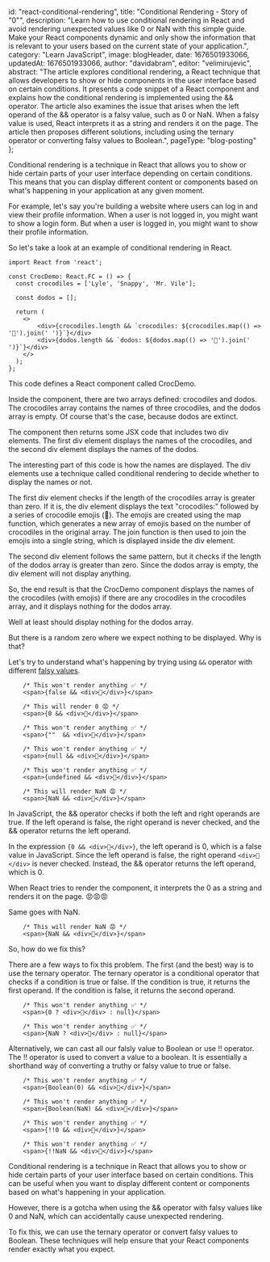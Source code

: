 
  id: "react-conditional-rendering",
  title: "Conditional Rendering - Story of \"0\"",
  description: "Learn how to use conditional rendering in React and avoid rendering unexpected values like 0 or NaN with this simple guide. Make your React components dynamic and only show the information that is relevant to your users based on the current state of your application.",
  category: "Learn JavaScript",
  image: blogHeader,
  date: 1676501933066,
  updatedAt: 1676501933066,
  author: "davidabram",
  editor: "velimirujevic",
  abstract: "The article explores conditional rendering, a React technique that allows developers to show or hide components in the user interface based on certain conditions. It presents a code snippet of a React component and explains how the conditional rendering is implemented using the && operator. The article also examines the issue that arises when the left operand of the && operator is a falsy value, such as 0 or NaN. When a falsy value is used, React interprets it as a string and renders it on the page. The article then proposes different solutions, including using the ternary operator or converting falsy values to Boolean.",
  pageType: "blog-posting"
};

Conditional rendering is a technique in React that allows you to show or hide certain parts of your user interface depending on certain conditions. This means that you can display different content or components based on what's happening in your application at any given moment.

For example, let's say you're building a website where users can log in and view their profile information. When a user is not logged in, you might want to show a login form. But when a user is logged in, you might want to show their profile information.

So let's take a look at an example of conditional rendering in React.

```tsx
import React from 'react';

const CrocDemo: React.FC = () => {
  const crocodiles = ['Lyle', 'Snappy', 'Mr. Vile'];

  const dodos = [];

  return (
    <>
        <div>{crocodiles.length && `crocodiles: ${crocodiles.map(() => '🐊').join(' ')}`}</div>
        <div>{dodos.length && `dodos: ${dodos.map(() => '🦤').join(' ')}`}</div> 
    </>
  );
};

```



This code defines a React component called CrocDemo.

Inside the component, there are two arrays defined: crocodiles and dodos. The crocodiles array contains the names of three crocodiles, and the dodos array is empty. Of course that's the case, because dodos are extinct.

The component then returns some JSX code that includes two div elements. The first div element displays the names of the crocodiles, and the second div element displays the names of the dodos.

The interesting part of this code is how the names are displayed. The div elements use a technique called conditional rendering to decide whether to display the names or not.

The first div element checks if the length of the crocodiles array is greater than zero. If it is, the div element displays the text "crocodiles:" followed by a series of crocodile emojis (🐊). The emojis are created using the map function, which generates a new array of emojis based on the number of crocodiles in the original array. The join function is then used to join the emojis into a single string, which is displayed inside the div element.

The second div element follows the same pattern, but it checks if the length of the dodos array is greater than zero. Since the dodos array is empty, the div element will not display anything.

So, the end result is that the CrocDemo component displays the names of the crocodiles (with emojis) if there are any crocodiles in the crocodiles array, and it displays nothing for the dodos array.

Well at least should display nothing for the dodos array.

<Demo>

  <Island deferUntil="visible">
    <CrocDemo />
  </Island>

</Demo>

But there is a random zero where we expect nothing to be displayed. Why is that?

Let's try to understand what's happening by trying using `&&` operator with different [falsy values](https://developer.mozilla.org/en-US/docs/Glossary/Falsy). 

```tsx
    /* This won't render anything ✅ */
    <span>{false && <div>👋</div>}</span>

    /* This will render 0 😡 */
    <span>{0 && <div>👋</div>}</span>

    /* This won't render anything ✅ */
    <span>{""  && <div>👋</div>}</span>

    /* This won't render anything ✅ */
    <span>{null && <div>👋</div>}</span>

    /* This won't render anything ✅ */
    <span>{undefined && <div>👋</div>}</span>

    /* This will render NaN 😡 */
    <span>{NaN && <div>👋</div>}</span>
```
In JavaScript, the && operator checks if both the left and right operands are true. If the left operand is false, the right operand is never checked, and the && operator returns the left operand.

In the expression ```{0 && <div>👋</div>}```, the left operand is 0, which is a false value in JavaScript. Since the left operand is false, the right operand ```<div>👋</div>``` is never checked. Instead, the && operator returns the left operand, which is 0. 

When React tries to render the component, it interprets the 0 as a string and renders it on the page. 😡😡😡

Same goes with NaN. 

```tsx
    /* This will render NaN 😡 */
    <span>{NaN && <div>👋</div>}</span>
```

So, how do we fix this?

There are a few ways to fix this problem. The first (and the best) way is to use the ternary operator. The ternary operator is a conditional operator that checks if a condition is true or false. If the condition is true, it returns the first operand. If the condition is false, it returns the second operand.

```tsx
    /* This won't render anything ✅ */
    <span>{0 ? <div>👋</div> : null}</span>

    /* This won't render anything ✅ */
    <span>{NaN ? <div>👋</div> : null}</span>

```

Alternatively, we can cast all our falsly value to Boolean or use !! operator. 
The !! operator is used to convert a value to a boolean. It is essentially a shorthand way of converting a truthy or falsy value to true or false.

```tsx
    /* This won't render anything ✅ */
    <span>{Boolean(0) && <div>👋</div>}</span>

    /* This won't render anything ✅ */
    <span>{Boolean(NaN) && <div>👋</div>}</span>

    /* This won't render anything ✅ */
    <span>{!!0 && <div>👋</div>}</span>

    /* This won't render anything ✅ */
    <span>{!!NaN && <div>👋</div>}</span>
```

Conditional rendering is a technique in React that allows you to show or hide certain parts of your user interface based on certain conditions. This can be useful when you want to display different content or components based on what's happening in your application.

However, there is a gotcha when using the && operator with falsy values like 0 and NaN, which can accidentally cause unexpected rendering.

To fix this, we can use the ternary operator or convert falsy values to Boolean. These techniques will help ensure that your React components render exactly what you expect.



